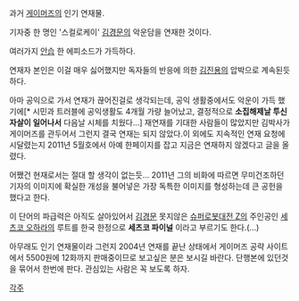 과거 [[게이머즈]]의 인기 연재물.

기자중 한 명인 '스컬로케이' [[김경문]]의 악운담을 연재한 것이다.

여러가지 [[안습]] 한 에피소드가 가득하다.

연재자 본인은 이걸 매우 싫어했지만 독자들의 반응에 의한 [[김진용]]의 압박으로 계속된듯 하다.

아마 공익으로 가서 연재가 끊어진걸로 생각되는데, 공익 생활중에서도 악운이 가득 했기에[* 시민과 트러블에 공익생활도 4개월 가량 늘어났고, 결정적으로 '''소집해제날 투신자살이 일어나서''' 다음날 시체를 치웠다...] 재연재를 기대한 사람들이 많았지만 김박사가 게이머즈를 관두어서 그런지 결국 연재는 되지 않았다.이 외에도 지속적인 연재 요청에 시달렸는지 2011년 5월호에서 아예 한페이지를 잡고 지금은 연재하지 않겠다고 글을 올렸다.

어쨌건 현재로서는 절대 할 생각이 없는듯... 2011년 그의 비화에 따르면 무미건조하던 기자의 이미지에 확실한 개성을 불어넣은 가장 독특한 이미지를 형성하는데 큰 공헌을 했다고 한다.

이 단어의 파급력은 아직도 살아있어서 [[김경문]] 못지않은 [[슈퍼로봇대전 Z]]의 주인공인 [[세츠코 오하라]]의 루트를 한국 한정으로 '''세츠코 파이널''' 이라고 부르기도 한다.(...)

아무래도 인기 연재물이라 그런지 2004년 연재를 끝난 상태에서 게이머즈 공략 사이트에서 5500원에 12화까지 판매중이므로 보고싶은 분은 보시길 바란다. 단행본에 있던것을 묶어서 한번에 판다. 관심있는 사람은 꼭 보도록 하자.

[[각주]]
